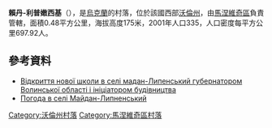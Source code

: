 {{coord|51|4|22|N|25|58|45|E|scale:30000|display=title}}

'''賴丹-利普嫩西基'''（{{lang-uk|Майдан-Липненський}}），是[[烏克蘭|烏克蘭]]的村落，位於該國西部[[沃倫州|沃倫州]]，由[[馬涅維奇區|馬涅維奇區]]負責管轄，面積0.48平方公里，海拔高度175米，2001年人口335，人口密度每平方公里697.92人。

==參考資料==
* [http://www.volynnews.com/news/analytic/shkola/ Відкриття нової школи в селі мадан-Липенський губернатором Волинської області і ініціатором будівництва] {{Wayback|url=http://www.volynnews.com/news/analytic/shkola/ |date=20120104043813 }}
* [http://weather.in.ua/ua/volynskaja/14326 Погода в селі Майдан-Липненський] {{Wayback|url=http://weather.in.ua/ua/volynskaja/14326 |date=20201025001210 }}

[[Category:沃倫州村落|Category:沃倫州村落]]
[[Category:馬涅維奇區村落|Category:馬涅維奇區村落]]


{{Volyn-geo-stub}}